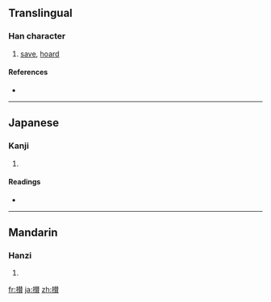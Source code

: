 {{also|攢}}
==Translingual==

===Han character===
{{Han char|rn=64|rad=手|as=15|sn=18|four=|canj=手手人金 (QQOC)}}

# [[save]], [[hoard]]

====References====
* {{Han ref|kx=0462.040|dkj=12933|dj=0811.120|hdz=31978.090|uh=6505|ud=25861}}

----

==Japanese==

===Kanji===
{{ja-kanji|grade=|rs=手15}}

# {{defn|Japanese}}

====Readings====
* {{ja-readings|on=[[さん]] (san)|kun=[[あつまる]] (atsumaru)}}

----

==Mandarin==

===Hanzi===
{{cmn-hanzi|pin=[[zǎn]] ([[zan3]])|wg=tsan<sup>3</sup>}}

# {{defn|Mandarin}}

[[fr:攅]]
[[ja:攅]]
[[zh:攅]]